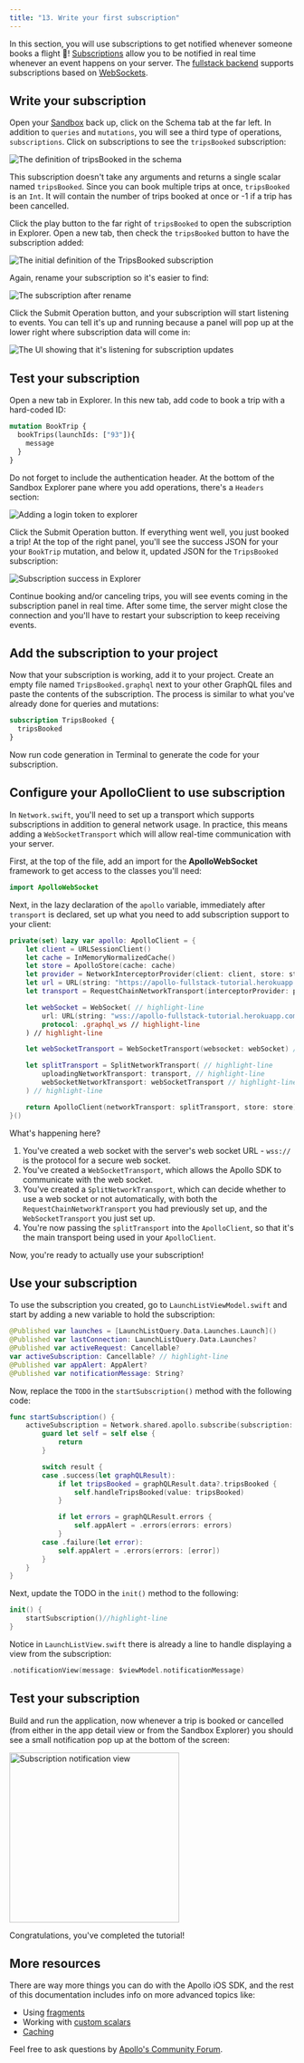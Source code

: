 ```yaml
---
title: "13. Write your first subscription"
---
```


In this section, you will use subscriptions to get notified whenever someone books a flight 🚀! [Subscriptions](https://graphql.org/blog/subscriptions-in-graphql-and-relay/) allow you to be notified in real time whenever an event happens on your server. The [fullstack backend](https://apollo-fullstack-tutorial.herokuapp.com/graphql) supports subscriptions based on [WebSockets](https://en.wikipedia.org/wiki/WebSocket).

## Write your subscription

Open your [Sandbox](https://studio.apollographql.com/sandbox/explorer?endpoint=https%3A%2F%2Fapollo-fullstack-tutorial.herokuapp.com/graphql) back up, click on the Schema tab at the far left. In addition to `queries` and `mutations`, you will see a third type of operations, `subscriptions`. Click on subscriptions to see the `tripsBooked` subscription:

<img alt="The definition of tripsBooked in the schema" class="screenshot" src="images/schema_tripsBooked_definition.png"/>

This subscription doesn't take any arguments and returns a single scalar named `tripsBooked`. Since you can book multiple trips at once, `tripsBooked` is an `Int`. It will contain the number of trips booked at once or -1 if a trip has been cancelled.

Click the play button to the far right of `tripsBooked` to open the subscription in Explorer. Open a new tab, then check the `tripsBooked` button to have the subscription added:

<img alt="The initial definition of the TripsBooked subscription" class="screenshot" src="images/explorer_tripsbooked_initial.png"/>

Again, rename your subscription so it's easier to find:

<img alt="The subscription after rename" class="screenshot" src="images/explorer_tripsbooked_renamed.png"/>

Click the Submit Operation button, and your subscription will start listening to events. You can tell it's up and running because a panel will pop up at the lower right where subscription data will come in:

<img alt="The UI showing that it's listening for subscription updates" class="screenshot" src="images/explorer_subscriptions_listening.png"/>

## Test your subscription

Open a new tab in Explorer. In this new tab, add code to book a trip with a hard-coded ID:

```graphql
mutation BookTrip {
  bookTrips(launchIds: ["93"]){
    message
  }
}
```

Do not forget to include the authentication header. At the bottom of the Sandbox Explorer pane where you add operations, there's a `Headers` section:

<img alt="Adding a login token to explorer" class="screenshot" src="images/explorer_authentication_header.png"/>

Click the Submit Operation button. If everything went well, you just booked a trip! At the top of the right panel, you'll see the success JSON for your your `BookTrip` mutation, and below it, updated JSON for the `TripsBooked` subscription:

<img alt="Subscription success in Explorer" class="screenshot" src="images/explorer_subscription_success.png"/>

Continue booking and/or canceling trips, you will see events coming in the subscription panel in real time. After some time, the server might close the connection and you'll have to restart your subscription to keep receiving events.

## Add the subscription to your project

Now that your subscription is working, add it to your project. Create an empty file named `TripsBooked.graphql` next to your other GraphQL files and paste the contents of the subscription. The process is similar to what you've already done for queries and mutations:

```graphql title="TripsBooked.graphql"
subscription TripsBooked {
  tripsBooked
}
```

Now run code generation in Terminal to generate the code for your subscription.

## Configure your ApolloClient to use subscription

In `Network.swift`, you'll need to set up a transport which supports subscriptions in addition to general network usage. In practice, this means adding a `WebSocketTransport` which will allow real-time communication with your server.

First, at the top of the file, add an import for the **ApolloWebSocket** framework to get access to the classes you'll need:

```swift title="Network.swift"
import ApolloWebSocket
```

Next, in the lazy declaration of the `apollo` variable, immediately after `transport` is declared, set up what you need to add subscription support to your client:

```swift title="Network.swift"
private(set) lazy var apollo: ApolloClient = {
    let client = URLSessionClient()
    let cache = InMemoryNormalizedCache()
    let store = ApolloStore(cache: cache)
    let provider = NetworkInterceptorProvider(client: client, store: store)
    let url = URL(string: "https://apollo-fullstack-tutorial.herokuapp.com/graphql")!
    let transport = RequestChainNetworkTransport(interceptorProvider: provider, endpointURL: url)

    let webSocket = WebSocket( // highlight-line
        url: URL(string: "wss://apollo-fullstack-tutorial.herokuapp.com/graphql")!, // highlight-line
        protocol: .graphql_ws // highlight-line
    ) // highlight-line

    let webSocketTransport = WebSocketTransport(websocket: webSocket) // highlight-line

    let splitTransport = SplitNetworkTransport( // highlight-line
        uploadingNetworkTransport: transport, // highlight-line
        webSocketNetworkTransport: webSocketTransport // highlight-line
    ) // highlight-line

    return ApolloClient(networkTransport: splitTransport, store: store) // highlight-line
}()
```

What's happening here?

1. You've created a web socket with the server's web socket URL - `wss://` is the protocol for a secure web socket.
2. You've created a `WebSocketTransport`, which allows the Apollo SDK to communicate with the web socket.
3. You've created a `SplitNetworkTransport`, which can decide whether to use a web socket or not automatically, with both the `RequestChainNetworkTransport` you had previously set up, and the `WebSocketTransport` you just set up.
4. You're now passing the `splitTransport` into the `ApolloClient`, so that it's the main transport being used in your `ApolloClient`.

Now, you're ready to actually use your subscription!

## Use your subscription

To use the subscription you created, go to `LaunchListViewModel.swift` and start by adding a new variable to hold the subscription:

```swift title="LaunchListViewModel.swift"
@Published var launches = [LaunchListQuery.Data.Launches.Launch]()
@Published var lastConnection: LaunchListQuery.Data.Launches?
@Published var activeRequest: Cancellable?
var activeSubscription: Cancellable? // highlight-line
@Published var appAlert: AppAlert?
@Published var notificationMessage: String?
```

Now, replace the `TODO` in the `startSubscription()` method with the following code:

```swift title="LaunchListViewModel.swift"
func startSubscription() {
    activeSubscription = Network.shared.apollo.subscribe(subscription: TripsBookedSubscription()) { [weak self] result in
        guard let self = self else {
            return
        }

        switch result {
        case .success(let graphQLResult):
            if let tripsBooked = graphQLResult.data?.tripsBooked {
                self.handleTripsBooked(value: tripsBooked)
            }

            if let errors = graphQLResult.errors {
                self.appAlert = .errors(errors: errors)
            }
        case .failure(let error):
            self.appAlert = .errors(errors: [error])
        }
    }
}
```

Next, update the TODO in the `init()` method to the following:

```swift title="LaunchListViewModel.swift"
init() {
    startSubscription()//highlight-line
}
```

Notice in `LaunchListView.swift` there is already a line to handle displaying a view from the subscription:

```swift title="LaunchListView.swift"
.notificationView(message: $viewModel.notificationMessage)
```

## Test your subscription

Build and run the application, now whenever a trip is booked or cancelled (from either in the app detail view or from the Sandbox Explorer) you should see a small notification pop up at the bottom of the screen:

<img alt="Subscription notification view" class="screenshot" src="images/simulator_subscription_notification_view.png" width="300"/>

Congratulations, you've completed the tutorial!

## More resources

There are way more things you can do with the Apollo iOS SDK, and the rest of this documentation includes info on more advanced topics like:

- Using [fragments](/ios/fetching/fragments/)
- Working with [custom scalars](/ios/custom-scalars)
- [Caching](/ios/caching/introduction)

Feel free to ask questions by [Apollo's Community Forum](http://community.apollographql.com/new-topic?category=Help&tags=mobile,client).
